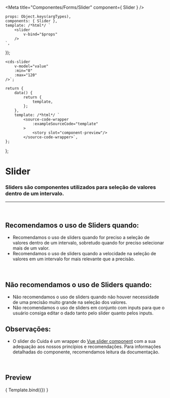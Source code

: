 
<Meta
	title="Componentes/Forms/Slider"
	component={ Slider }
/>

	props: Object.keys(argTypes),
	components: { Slider },
	template: /*html*/ `
		<slider
			v-bind="$props" 
		/>
	`,
});

	<cds-slider
		v-model="value"
		:min="0"
		:max="120"
	/>`;

	return {
		data() {
			return {
				template,
			};
		},
		template: /*html*/ `
			<source-code-wrapper
				:exampleSourceCode="template"
			>
				<story slot="component-preview"/>
			</source-code-wrapper>`,
	};
};

# Slider

### Sliders são componentes utilizados para seleção de valores dentro de um intervalo.
---
<br />

## Recomendamos o uso de Sliders quando:
- Recomendamos o uso de sliders quando for preciso a seleção de valores dentro de um intervalo,
sobretudo quando for preciso selecionar mais de um valor.
- Recomendamos o uso de sliders quando a velocidade na seleção de valores em um intervalo for
mais relevante que a precisão.

<br />

## Não recomendamos o uso de Sliders quando:
- Não recomendamos o uso de sliders quando não houver necessidade de uma precisão muito grande na seleção dos valores.
- Não recomendamos o uso de sliders em conjunto com inputs para que o usuário consiga editar
o dado tanto pelo slider quanto pelos inputs.

## Observações:
- O slider do Cuida é um wrapper do <a href="https://nightcatsama.github.io/vue-slider-component/#//">Vue slider component</a>
com a sua adequação aos nossos princípios e recomendações. Para informações detalhadas do componente, recomendamos
leitura da documentação.

<br />

## Preview


<Canvas>
	<Story
		name="Slider"
		decorators={[docsDecorator]}
		args={{
			min: 0,
			max: 120,
			value,
		}}
	>
		{ Template.bind({}) }
	</Story>
</Canvas>

<ArgsTable story="Slider" />